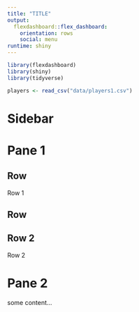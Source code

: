 ```yaml
---
title: "TITLE"
output: 
  flexdashboard::flex_dashboard:
    orientation: rows
    social: menu
runtime: shiny
---
```


```r
library(flexdashboard)
library(shiny)
library(tidyverse)
```

```r
players <- read_csv("data/players1.csv")

```


Sidebar {.sidebar}
=======================================================================



Pane 1
=======================================================================

Row
-----------------------------------------------------------------------

Row 1

Row
-----------------------------------------------------------------------

Row 2
-----------------------------------------------------------------------
Row 2

Pane 2
=======================================================================

some content...